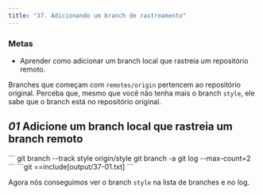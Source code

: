 ```yaml
---
title: "37. Adicionando um branch de rastreamento"
---
```


### Metas

- Aprender como adicionar um branch local que rastreia um repositório remoto.

Branches que começam com `remotes/origin` pertencem ao repositório original. Perceba que, mesmo que você não tenha mais o branch `style`, ele sabe que o branch está no repositório original.

## _01_ Adicione um branch local que rastreia um branch remoto

<Run>
```
git branch --track style origin/style
git branch -a
git log --max-count=2
```
</Run>

<Output>
```git
==include[output/37-01.txt]
```
</Output>

Agora nós conseguimos ver o branch `style` na lista de branches e no log.
